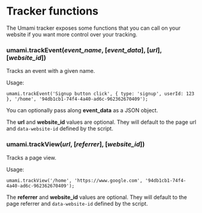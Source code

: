 # Tracker functions

The Umami tracker exposes some functions that you can call on your website if you want
more control over your tracking.

### umami.trackEvent(*event_name*, [*event_data*], [*url*], [*website_id*])

Tracks an event with a given name.

Usage:
```
umami.trackEvent('Signup button click', { type: 'signup', userId: 123 }, '/home', '94db1cb1-74f4-4a40-ad6c-962362670409');
```

You can optionally pass along **event_data** as a JSON object.

The **url** and **website_id** values are optional. They will default to the page url and `data-website-id`
defined by the script.

### umami.trackView(*url*, [*referrer*], [*website_id*])

Tracks a page view.

Usage:
```
umami.trackView('/home', 'https://www.google.com', '94db1cb1-74f4-4a40-ad6c-962362670409');
```

The **referrer** and **website_id** values are optional. They will default to the page referrer and `data-website-id`
defined by the script.
